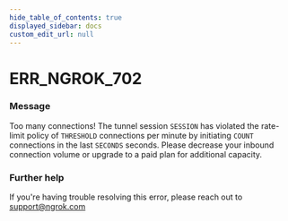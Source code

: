 ```yaml
---
hide_table_of_contents: true
displayed_sidebar: docs
custom_edit_url: null
---
```



# ERR_NGROK_702

### Message
Too many connections! The tunnel session `SESSION` has violated the rate-limit policy of `THRESHOLD` connections per minute by initiating `COUNT` connections in the last `SECONDS` seconds. Please decrease your inbound connection volume or upgrade to a paid plan for additional capacity.

### Further help
If you're having trouble resolving this error, please reach out to [support@ngrok.com](mailto:support@ngrok.com?subject=Help%20with%20ERR_NGROK_702)


<ErrorDetails error='err_ngrok_702' />
